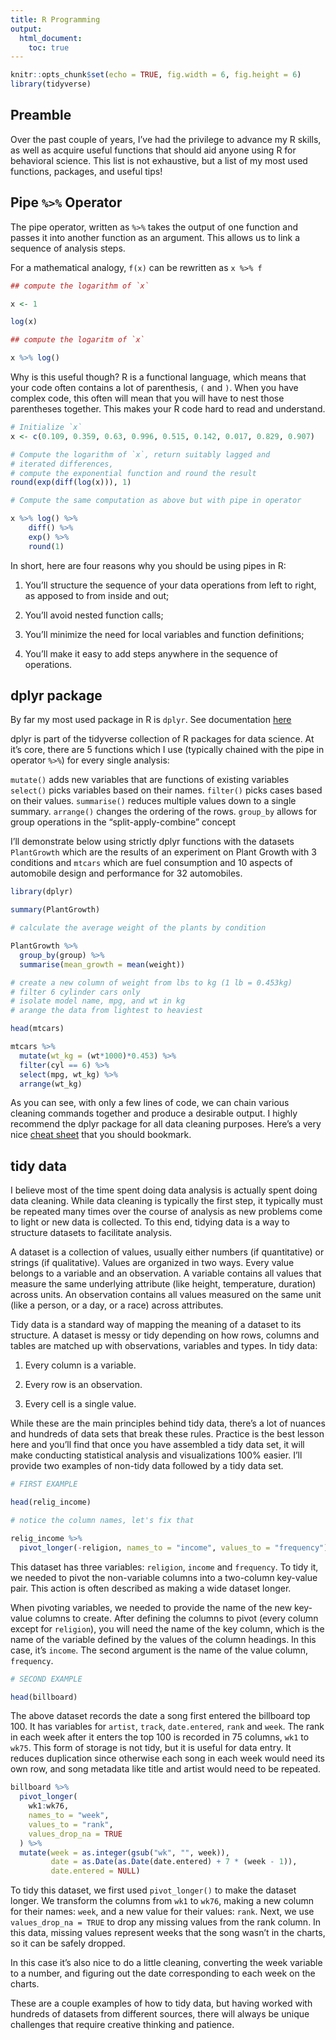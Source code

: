 ```yaml
---
title: R Programming
output:
  html_document:
    toc: true
---
```

```r
knitr::opts_chunk$set(echo = TRUE, fig.width = 6, fig.height = 6)
library(tidyverse)
```


## Preamble

Over the past couple of years, I've had the privilege to advance my R skills, as well as acquire useful functions that should aid anyone using R for behavioral science. This list is not exhaustive, but a list of my most used functions, packages, and useful tips!

## Pipe `%>%` Operator

The pipe operator, written as `%>%` takes the output of one function and passes it into another function as an argument. This allows us to link a sequence of analysis steps. 

For a mathematical analogy, `f(x)` can be rewritten as `x %>% f`


```r
## compute the logarithm of `x`

x <- 1

log(x)

## compute the logaritm of `x`

x %>% log()


```

Why is this useful though? R is a functional language, which means that your code often contains a lot of parenthesis, `(` and `)`. When you have complex code, this often will mean that you will have to nest those parentheses together. This makes your R code hard to read and understand.

```r
# Initialize `x`
x <- c(0.109, 0.359, 0.63, 0.996, 0.515, 0.142, 0.017, 0.829, 0.907)

# Compute the logarithm of `x`, return suitably lagged and 
# iterated differences, 
# compute the exponential function and round the result
round(exp(diff(log(x))), 1)

# Compute the same computation as above but with pipe in operator

x %>% log() %>%
    diff() %>%
    exp() %>%
    round(1)

```

In short, here are four reasons why you should be using pipes in R:

1. You'll structure the sequence of your data operations from left to right, as apposed to from inside and out;

2. You'll avoid nested function calls;

3. You'll minimize the need for local variables and function definitions;

4. You'll make it easy to add steps anywhere in the sequence of operations.

## dplyr package
 
By far my most used package in R is `dplyr`. See documentation [here](https://www.rdocumentation.org/packages/dplyr/versions/0.7.8) 

dplyr is part of the tidyverse collection of R packages for data science. At it's core, there are 5 functions which I use (typically chained with the pipe in operator `%>%`) for every single analysis:

`mutate()` adds new variables that are functions of existing variables
`select()` picks variables based on their names.
`filter()` picks cases based on their values.
`summarise()` reduces multiple values down to a single summary.
`arrange()` changes the ordering of the rows.
`group_by` allows for group operations in the “split-apply-combine” concept

I'll demonstrate below using strictly dplyr functions with the datasets `PlantGrowth` which are the results of an experiment on Plant Growth with 3 conditions and `mtcars` which are fuel consumption and 10 aspects of automobile design and performance for 32 automobiles.

```r
library(dplyr)

summary(PlantGrowth)

# calculate the average weight of the plants by condition

PlantGrowth %>%
  group_by(group) %>%
  summarise(mean_growth = mean(weight))

# create a new column of weight from lbs to kg (1 lb = 0.453kg)
# filter 6 cylinder cars only
# isolate model name, mpg, and wt in kg
# arange the data from lightest to heaviest

head(mtcars)

mtcars %>%
  mutate(wt_kg = (wt*1000)*0.453) %>%
  filter(cyl == 6) %>%
  select(mpg, wt_kg) %>%
  arrange(wt_kg)

```

As you can see, with only a few lines of code, we can chain various cleaning commands together and produce a desirable output. I highly recommend the dplyr package for all data cleaning purposes. Here's a very nice [cheat sheet](https://www.rstudio.com/wp-content/uploads/2015/02/data-wrangling-cheatsheet.pdf) that you should bookmark.

## tidy data

I believe most of the time spent doing data analysis is actually spent doing data cleaning. While data cleaning is typically the first step, it typically must be repeated many times over the course of analysis as new problems come to light or new data is collected. To this end, tidying data is a way to structure datasets to facilitate analysis.

A dataset is a collection of values, usually either numbers (if quantitative) or strings (if qualitative). Values are organized in two ways. Every value belongs to a variable and an observation. A variable contains all values that measure the same underlying attribute (like height, temperature, duration) across units. An observation contains all values measured on the same unit (like a person, or a day, or a race) across attributes.

Tidy data is a standard way of mapping the meaning of a dataset to its structure. A dataset is messy or tidy depending on how rows, columns and tables are matched up with observations, variables and types. In tidy data:

1. Every column is a variable.

2. Every row is an observation.

3. Every cell is a single value.

While these are the main principles behind tidy data, there's a lot of nuances and hundreds of data sets that break these rules. Practice is the best lesson here and you'll find that once you have assembled a tidy data set, it will make conducting statistical analysis and visualizations 100% easier. I'll provide two examples of non-tidy data followed by a tidy data set.

```r
# FIRST EXAMPLE

head(relig_income)

# notice the column names, let's fix that

relig_income %>% 
  pivot_longer(-religion, names_to = "income", values_to = "frequency")

```

This dataset has three variables: `religion`, `income` and `frequency`. To tidy it, we needed to pivot the non-variable columns into a two-column key-value pair. This action is often described as making a wide dataset longer.

When pivoting variables, we needed to provide the name of the new key-value columns to create. After defining the columns to pivot (every column except for `religion`), you will need the name of the key column, which is the name of the variable defined by the values of the column headings. In this case, it’s `income`. The second argument is the name of the value column, `frequency`.

```r
# SECOND EXAMPLE

head(billboard)
```

The above dataset records the date a song first entered the billboard top 100. It has variables for `artist`, `track`, `date.entered`, `rank` and `week`. The rank in each week after it enters the top 100 is recorded in 75 columns, `wk1` to `wk75`. This form of storage is not tidy, but it is useful for data entry. It reduces duplication since otherwise each song in each week would need its own row, and song metadata like title and artist would need to be repeated.


```r
billboard %>% 
  pivot_longer(
    wk1:wk76, 
    names_to = "week", 
    values_to = "rank", 
    values_drop_na = TRUE
  ) %>%
  mutate(week = as.integer(gsub("wk", "", week)),
         date = as.Date(as.Date(date.entered) + 7 * (week - 1)),
         date.entered = NULL)
```

To tidy this dataset, we first used `pivot_longer()` to make the dataset longer. We transform the columns from `wk1` to `wk76`, making a new column for their names: `week`, and a new value for their values: `rank`. Next, we use `values_drop_na = TRUE` to drop any missing values from the rank column. In this data, missing values represent weeks that the song wasn’t in the charts, so it can be safely dropped.

In this case it’s also nice to do a little cleaning, converting the week variable to a number, and figuring out the date corresponding to each week on the charts.

These are a couple examples of how to tidy data, but having worked with hundreds of datasets from different sources, there will always be unique challenges that require creative thinking and patience. 

